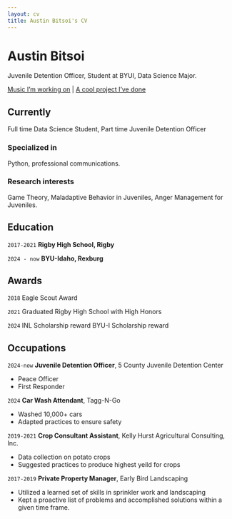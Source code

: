 ```yaml
---
layout: cv
title: Austin Bitsoi's CV
---
```

# Austin Bitsoi
Juvenile Detention Officer, Student at BYUI, Data Science Major. 

<div id="webaddress">
<a href="https://abitsma.github.io/anterogradetragedy/">Music I'm working on</a>
| <a href="https://www.eastidahonews.com/2018/09/gravesite-of-u-s-soldier-gets-facelift-140-years-after-his-death-and-now-its-being-rededicated/">A cool project I've done</a>
</div>


## Currently

Full time Data Science Student, Part time Juvenile Detention Officer

### Specialized in

Python, professional communications. 


### Research interests

Game Theory, Maladaptive Behavior in Juveniles, Anger Management for Juveniles.


## Education

`2017-2021`
__Rigby High School, Rigby__

`2024 - now`
__BYU-Idaho, Rexburg__


## Awards

`2018`
Eagle Scout Award

`2021`
Graduated Rigby High School with High Honors

`2024`
INL Scholarship reward
BYU-I Scholarship reward


## Occupations

`2024-now`
__Juvenile Detention Officer__, 5 County Juvenile Detention Center

- Peace Officer
- First Responder

`2024`
__Car Wash Attendant__, Tagg-N-Go

- Washed 10,000+ cars
- Adapted practices to ensure safety

`2019-2021`
__Crop Consultant Assistant__, Kelly Hurst Agricultural Consulting, Inc.

- Data collection on potato crops
- Suggested practices to produce highest yeild for crops

`2017-2019`
__Private Property Manager__, Early Bird Landscaping

- Utilized a learned set of skills in sprinkler work and landscaping
- Kept a proactive list of problems and accomplished solutions within a given time frame. 



<!-- ### Footer

Last updated: May 2013 -->